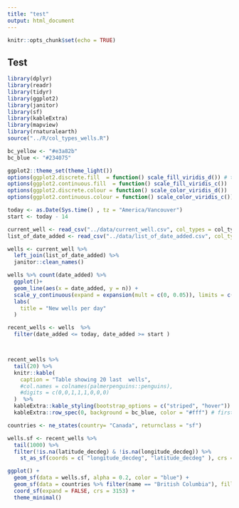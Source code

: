 ```yaml
---
title: "test"
output: html_document
---
```


```r
knitr::opts_chunk$set(echo = TRUE)
```


## Test    
```r
library(dplyr)
library(readr)
library(tidyr)
library(ggplot2)
library(janitor)
library(sf)
library(kableExtra)
library(mapview)
library(rnaturalearth)
source("../R/col_types_wells.R")

bc_yellow <- "#e3a82b"
bc_blue <- "#234075"

ggplot2::theme_set(theme_light()) 
options(ggplot2.discrete.fill  = function() scale_fill_viridis_d()) # these scales are colorbliend friendly and start with "cooperators blue"
options(ggplot2.continuous.fill  = function() scale_fill_viridis_c())
options(ggplot2.discrete.colour = function() scale_color_viridis_d())
options(ggplot2.continuous.colour = function() scale_color_viridis_c())

today <- as.Date(Sys.time() , tz = "America/Vancouver")
start <- today - 14 
```

```r
current_well <- read_csv("../data/current_well.csv", col_types = col_types_wells )# from R/coltypes_well 
list_of_date_added <- read_csv("../data/list_of_date_added.csv", col_types =  readr::cols(well_tag_number = col_double(), date_added = col_date()))

wells <- current_well %>% 
  left_join(list_of_date_added) %>%
  janitor::clean_names() 

```
```r
wells %>% count(date_added) %>%
  ggplot()+
  geom_line(aes(x = date_added, y = n)) +
  scale_y_continuous(expand = expansion(mult = c(0, 0.05)), limits = c(0, NA)) +
  labs(
    title = "New wells per day"
  )
```

```r
recent_wells <- wells  %>% 
  filter(date_added <= today, date_added >= start )



recent_wells %>% 
  tail(20) %>% 
  knitr::kable(
    caption = "Table showing 20 last  wells",
    #col.names = colnames(palmerpenguins::penguins),
    #digits = c(0,0,1,1,1,0,0,0)
  )  %>%
  kableExtra::kable_styling(bootstrap_options = c("striped", "hover")) %>% # striped adds grey background (Defined in the css) to each second row.  hover adds an orange background when hovering above a row (defined in the css) 
  kableExtra::row_spec(0, background = bc_blue, color = "#fff") # first row is white on cooperators  blue

```



```r

countries <- ne_states(country= "Canada", returnclass = "sf")

wells.sf <- recent_wells %>% 
  tail(1000) %>% 
  filter(!is.na(latitude_decdeg) & !is.na(longitude_decdeg)) %>%
    st_as_sf(coords = c( "longitude_decdeg", "latitude_decdeg" ), crs = 4326, remove = FALSE) 

ggplot() +
  geom_sf(data = wells.sf, alpha = 0.2, color = "blue") +
  geom_sf(data = countries %>% filter(name == "British Columbia"), fill  = NA) +
  coord_sf(expand = FALSE, crs = 3153) + 
  theme_minimal()
```

